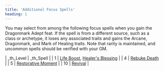 ```yaml
---
title: 'Additional Focus Spells'
heading: 1
---
```


You may select from among the following focus spells when you gain the Dragonmark Adept feat. If the spell is from a different source, such as a class or archetype, it loses any associated traits and gains the Arcane, Dragonmark, and Mark of Healing traits. Note that rarity is maintained, and uncommon spells should be verified with your GM.

| _th_Level | _th_Spell |
| 1 | [Life Boost](https://2e.aonprd.com/Spells.aspx?ID=799), [Healer's Blessing](https://2e.aonprd.com/Spells.aspx?ID=426) |
| 4 | [Rebuke Death](https://2e.aonprd.com/Spells.aspx?ID=446) |
| 5 | [Restorative Moment](https://2e.aonprd.com/Spells.aspx?ID=805) |
| 10 | [Revival](https://2e.aonprd.com/Spells.aspx?ID=262) |
